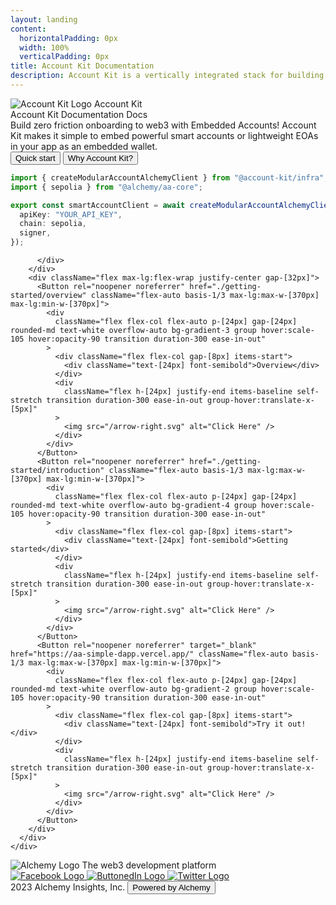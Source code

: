 ```yaml
---
layout: landing
content:
  horizontalPadding: 0px
  width: 100%
  verticalPadding: 0px
title: Account Kit Documentation
description: Account Kit is a vertically integrated stack for building apps that support ERC-4337 smart accounts, Signer integrations, sponsoring gas, bundlers, and an SDK.
---
```



<div className="flex flex-col grow">
  <div className="flex flex-grow justify-center bg-hero-light dark:bg-hero-dark bg-cover pb-[96px]">
    <div className="flex grow max-w-[1440px] w-[100%] px-[32px]">
      <div className="flex flex-col flex-auto min-w-[100%]">
        <div
          className="flex flex-col py-[96px] max-xl:py-[40px]"
        >
          <div
            className="flex flex-row justify-between items-center self-stretch md:max-xl:flex-col md:max-xl:gap-[40px]"
          >
            <div
              className="w-[579px] flex flex-col gap-[32px] justify-between max-lg:items-center"
            >
              <div
                className="flex flex-row items-center justify-start gap-[16px] font-bold text-[24px]"
              >
                <img src="/kit-icon.svg" alt="Account Kit Logo" />
                <span>Account Kit</span>
              </div>
              <div
                className="gap-[28px] text-[64px] font-bold items-end color max-md:text-center max-md:text-[56px] leading-none"
              >
                <div className="flex flex-col max-lg:items-center">
                  <text className="max-lg:flex max-lg:flex-wrap bg-gradient-1 bg-clip-text transparent-text-fill">Account Kit</text> 
                  <text className="max-sm:hidden">Documentation</text>
                  <text className="hidden max-sm:block">Docs</text>
                </div>
              </div>
              <div className="text-[22px] font-normal max-md:text-center">
                Build zero friction onboarding to web3 with Embedded Accounts! Account Kit makes it simple to embed powerful smart accounts or lightweight EOAs in your app as an embedded wallet.
              </div>
              <div className="flex flex-row gap-[8px] justify-start items-center">
                <Button href="./getting-started/introduction" className="flex items-center rounded-md px-[12px] py-[12px] text-[16px] font-semibold text-white transition duration-300 ease-in-out hover:scale-105 hover:opacity-90 bg-black dark:bg-white dark:text-black">
                    Quick start
                </Button>
                <Button rel="noopener noreferrer" href="./getting-started/overview" className="flex items-center rounded-md px-[12px] py-[12px] text-[16px] font-semibold transition duration-300 ease-in-out hover:scale-105 hover:bg-black hover:text-white dark:hover:bg-white dark:hover:text-black">
                    Why Account Kit?
                </Button>
              </div>
            </div>

<div className="vp-doc max-lg:hidden">

```ts [gettingStarted.ts]
import { createModularAccountAlchemyClient } from "@account-kit/infra";
import { sepolia } from "@alchemy/aa-core";

export const smartAccountClient = await createModularAccountAlchemyClient({
  apiKey: "YOUR_API_KEY",
  chain: sepolia,
  signer,
});
```

</div>

          </div>
        </div>
        <div className="flex max-lg:flex-wrap justify-center gap-[32px]">
          <Button rel="noopener noreferrer" href="./getting-started/overview" className="flex-auto basis-1/3 max-lg:max-w-[370px] max-lg:min-w-[370px]">
            <div
              className="flex flex-col flex-auto p-[24px] gap-[24px] rounded-md text-white overflow-auto bg-gradient-3 group hover:scale-105 hover:opacity-90 transition duration-300 ease-in-out"
            >
              <div className="flex flex-col gap-[8px] items-start">
                <div className="text-[24px] font-semibold">Overview</div>
              </div>
              <div
                className="flex h-[24px] justify-end items-baseline self-stretch transition duration-300 ease-in-out group-hover:translate-x-[5px]"
              >
                <img src="/arrow-right.svg" alt="Click Here" />
              </div>
            </div>
          </Button>
          <Button rel="noopener noreferrer" href="./getting-started/introduction" className="flex-auto basis-1/3 max-lg:max-w-[370px] max-lg:min-w-[370px]">
            <div
              className="flex flex-col flex-auto p-[24px] gap-[24px] rounded-md text-white overflow-auto bg-gradient-4 group hover:scale-105 hover:opacity-90 transition duration-300 ease-in-out"
            >
              <div className="flex flex-col gap-[8px] items-start">
                <div className="text-[24px] font-semibold">Getting started</div>
              </div>
              <div
                className="flex h-[24px] justify-end items-baseline self-stretch transition duration-300 ease-in-out group-hover:translate-x-[5px]"
              >
                <img src="/arrow-right.svg" alt="Click Here" />
              </div>
            </div>
          </Button>
          <Button rel="noopener noreferrer" target="_blank" href="https://aa-simple-dapp.vercel.app/" className="flex-auto basis-1/3 max-lg:max-w-[370px] max-lg:min-w-[370px]">
            <div
              className="flex flex-col flex-auto p-[24px] gap-[24px] rounded-md text-white overflow-auto bg-gradient-2 group hover:scale-105 hover:opacity-90 transition duration-300 ease-in-out"
            >
              <div className="flex flex-col gap-[8px] items-start">
                <div className="text-[24px] font-semibold">Try it out!</div>
              </div>
              <div
                className="flex h-[24px] justify-end items-baseline self-stretch transition duration-300 ease-in-out group-hover:translate-x-[5px]"
              >
                <img src="/arrow-right.svg" alt="Click Here" />
              </div>
            </div>
          </Button>
        </div>
      </div>
    </div>

  </div>
  <footer
    className="flex flex-col gap-[32px] px-[215px] py-[56px] bg-black max-md:px-[40px] max-md:py-[40px]"
  >
    <div
      className="flex items-start gap-[8px] justify-between text-white max-md:items-center"
    >
      <div className="flex flex-col gap-[16px]">
        <img src="/alchemy.svg" alt="Alchemy Logo" className="max-lg:h-[40px] max-lg:w-[auto]"/>
        <text className="max-md:text-center">The web3 development platform</text>
      </div>
      <div className="flex flex-row gap-[16px] items-center max-sm:flex-col">
        <a target="_blank" href="https://www.facebook.com/alchemyplatform/">
          <img
            className="hover:scale-110 transition duration-300 ease-in-out"
            src="/fb.svg"
            alt="Facebook Logo"
          />
        </a>
        <a target="_blank" href="https://www.Buttonedin.com/company/alchemyinc/">
          <img
            className="hover:scale-110 transition duration-300 ease-in-out"
            src="/Buttonedin.svg"
            alt="ButtonedIn Logo"
          />
        </a>
        <a target="_blank" href="https://twitter.com/AlchemyPlatform/">
          <img
            className="hover:scale-110 transition duration-300 ease-in-out"
            src="/twitter.svg"
            alt="Twitter Logo"
          />
        </a>
      </div>
    </div>
    <div className="w-full h-px gap-[32px] bg-white bg-opacity-30"></div>
    <div
      className="flex justify-end items-center gap-[32px] text-white max-md:justify-center"
    >
      <text>2023 Alchemy Insights, Inc.</text>
      <a target="_blank" href="https://www.alchemy.com/?a=ak-docs">
        <button
          className="h-[38px] flex justify-center items-center gap-[8px] text-black px-[10px] py-[14px] rounded-md bg-white font-bold max-md:hidden hover:scale-105 transition duration-300 ease-in-out"
        >
          Powered by Alchemy
        </button>
      </a>
    </div>
  </footer>
</div>
